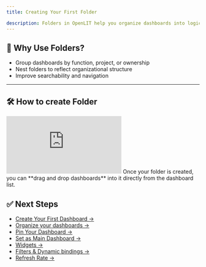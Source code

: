```yaml
---
title: Creating Your First Folder

description: Folders in OpenLIT help you organize dashboards into logical collections—like by team, feature, environment, or product.
---
```


## 📂 Why Use Folders?

- Group dashboards by function, project, or ownership  
- Nest folders to reflect organizational structure  
- Improve searchability and navigation  

---

## 🛠️ How to create Folder
<iframe className="w-full aspect-video" src="https://www.youtube.com/embed/bWg1FTj5-Hw" title="Creating Your First Folder in OpenLIT - Group Your Dashboards Effectively" frameborder="0" allow="accelerometer; autoplay; clipboard-write; encrypted-media; gyroscope; picture-in-picture; web-share" referrerpolicy="strict-origin-when-cross-origin" allowfullscreen></iframe>

<Tip>
Once your folder is created, you can **drag and drop dashboards** into it directly from the dashboard list.
</Tip>

## ✅ Next Steps

- [Create Your First Dashboard →](/latest/features/dashboards/create-your-first-dashboard)  
- [Organize your dashboards →](/latest/features/dashboards/organize-your-dashboards)  
- [Pin Your Dashboard →](/latest/features/dashboards/pin-your-dashboard)  
- [Set as Main Dashboard →](/latest/features/dashboards/set-as-main-dashboard)  
- [Widgets →](/latest/features/dashboards/widgets/introduction)  
- [Filters & Dynamic bindings →](/latest/features/dashboards/use-filters-and-dynamic-bindings)
- [Refresh Rate →](/latest/features/dashboards/auto-refresh-and-time-interval)
